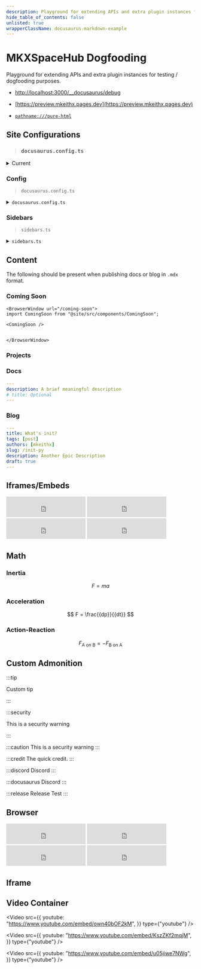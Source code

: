 ```yaml
---
description: Playground for extending APIs and extra plugin instances for testing / dogfooding purposes.
hide_table_of_contents: false
unlisted: true
wrapperClassName: docusaurus-markdown-example
---
```



# MKXSpaceHub Dogfooding

<!-- -->

Playground for extending APIs and extra plugin instances for testing / dogfooding purposes.

- [http://localhost:3000/__docusaurus/debug](http://localhost:3000/__docusaurus/debug)

- [https://preview.mkeithx.pages.dev](https://preview.mkeithx.pages.dev)

- [`pathname:///pure-html`](pathname:///pure-html)

## Site Configurations

>### `docusaurus.config.ts`

<details>
<summary>Current</summary>

<CodeBlock language="ts">{MyComponentSource}</CodeBlock> 

</details>

### Config

> `docusaurus.config.ts`

<details>
<summary><code>docusaurus.config.ts</code></summary>

```ts showLineNumbers
import {themes as prismThemes} from 'prism-react-renderer';
import type {Config} from '@docusaurus/types';
import type * as Preset from '@docusaurus/preset-classic';

const config: Config = {
  title: 'My Site',
  tagline: 'Dinosaurs are cool',
  favicon: 'img/favicon.ico',

  // Set the production url of your site here
  url: 'https://your-docusaurus-site.example.com',
  // Set the /<baseUrl>/ pathname under which your site is served
  // For GitHub pages deployment, it is often '/<projectName>/'
  baseUrl: '/',

  // GitHub pages deployment config.
  // If you aren't using GitHub pages, you don't need these.
  organizationName: 'facebook', // Usually your GitHub org/user name.
  projectName: 'docusaurus', // Usually your repo name.

  onBrokenLinks: 'throw',
  onBrokenMarkdownLinks: 'warn',

  // Even if you don't use internationalization, you can use this field to set
  // useful metadata like html lang. For example, if your site is Chinese, you
  // may want to replace "en" with "zh-Hans".
  i18n: {
    defaultLocale: 'en',
    locales: ['en'],
  },

  presets: [
    [
      'classic',
      {
        docs: {
          sidebarPath: './sidebars.ts',
          // Please change this to your repo.
          // Remove this to remove the "edit this page" links.
          editUrl:
            'https://github.com/facebook/docusaurus/tree/main/packages/create-docusaurus/templates/shared/',
        },
        blog: {
          showReadingTime: true,
          feedOptions: {
            type: ['rss', 'atom'],
            xslt: true,
          },
          // Please change this to your repo.
          // Remove this to remove the "edit this page" links.
          editUrl:
            'https://github.com/facebook/docusaurus/tree/main/packages/create-docusaurus/templates/shared/',
          // Useful options to enforce blogging best practices
          onInlineTags: 'warn',
          onInlineAuthors: 'warn',
          onUntruncatedBlogPosts: 'warn',
        },
        theme: {
          customCss: './src/css/custom.css',
        },
      } satisfies Preset.Options,
    ],
  ],

  themeConfig: {
    // Replace with your project's social card
    image: 'img/docusaurus-social-card.jpg',
    navbar: {
      title: 'My Site',
      logo: {
        alt: 'My Site Logo',
        src: 'img/logo.svg',
      },
      items: [
        {
          type: 'docSidebar',
          sidebarId: 'tutorialSidebar',
          position: 'left',
          label: 'Tutorial',
        },
        {to: '/blog', label: 'Blog', position: 'left'},
        {
          href: 'https://github.com/facebook/docusaurus',
          label: 'GitHub',
          position: 'right',
        },
      ],
    },
    footer: {
      style: 'dark',
      links: [
        {
          title: 'Docs',
          items: [
            {
              label: 'Tutorial',
              to: '/docs/intro',
            },
          ],
        },
        {
          title: 'Community',
          items: [
            {
              label: 'Stack Overflow',
              href: 'https://stackoverflow.com/questions/tagged/docusaurus',
            },
            {
              label: 'Discord',
              href: 'https://discordapp.com/invite/docusaurus',
            },
            {
              label: 'Twitter',
              href: 'https://twitter.com/docusaurus',
            },
          ],
        },
        {
          title: 'More',
          items: [
            {
              label: 'Blog',
              to: '/blog',
            },
            {
              label: 'GitHub',
              href: 'https://github.com/facebook/docusaurus',
            },
          ],
        },
      ],
      copyright: `Copyright © ${new Date().getFullYear()} My Project, Inc. Built with Docusaurus.`,
    },
    prism: {
      theme: prismThemes.github,
      darkTheme: prismThemes.dracula,
    },
  } satisfies Preset.ThemeConfig,
};

export default config;
```

</details>


### Sidebars

> `sidebars.ts`

<details>
<summary><code>sidebars.ts</code></summary>

```ts
import type {SidebarsConfig} from '@docusaurus/plugin-content-docs';

/**
 * Creating a sidebar enables you to:
 - create an ordered group of docs
 - render a sidebar for each doc of that group
 - provide next/previous navigation

 The sidebars can be generated from the filesystem, or explicitly defined here.

 Create as many sidebars as you want.
 */
const sidebars: SidebarsConfig = {
  // By default, Docusaurus generates a sidebar from the docs folder structure
  tutorialSidebar: [{type: 'autogenerated', dirName: '.'}],

  // But you can create a sidebar manually
  /*
  tutorialSidebar: [
    'intro',
    'hello',
    {
      type: 'category',
      label: 'Tutorial',
      items: ['tutorial-basics/create-a-document'],
    },
  ],
   */
};

export default sidebars;
```


</details>



## Content
The following should be present when publishing docs or blog in `.mdx` format.

<IframeWindow url="/404" />

### Coming Soon
<BrowserWindow url="/coming-soon">


<ComingSoon />


</BrowserWindow>

```tsx title="/docs/awesome-docs.mdx" showLineNumbers
<BrowserWindow url="/coming-soon">
import ComingSoon from "@site/src/components/ComingSoon";

<ComingSoon />


</BrowserWindow>

```

### Projects


<IframeWindow url="/projects" />


### Docs


```yml title="docs.mdx" showLineNumbers
---
description: A brief meaningful description
# title: Optional
---
```
### Blog

```yaml title="blog.mdx" showLineNumbers
---
title: What's init?
tags: [post]
authors: [mkeithx]
slug: /init-py
description: Another Epic Description
draft: true
---
```


## Iframes/Embeds



<iframe src="https://free.timeanddate.com/clock/i9ddm2hg/n179/fn6/fs16/fc0f9/tc000/ftb/pa8/tt0/tw1/th1/ta1/tb4" frameborder="0" width="212" height="55"></iframe>


<iframe src="https://free.timeanddate.com/clock/i9ddm2hg/n155/fn6/fs16/fcff0/tc000/ftb/pa8/tt0/tw1/th1/ta1/tb4" frameborder="0" width="212" height="55"></iframe>


<iframe src="https://free.timeanddate.com/clock/i9ddm2hg/n80/fn6/fs16/fcf90/tc000/ftb/pa8/tt0/tw1/th1/ta1/tb4" frameborder="0" width="212" height="55"></iframe>


<iframe src="https://free.timeanddate.com/clock/i9ddm2hg/n137/fn6/fs16/fcf0f/tc000/ftb/pa8/tt0/tw1/th1/ta1/tb4" frameborder="0" width="212" height="55"></iframe>


## Math

### Inertia

$$
F = ma
$$

### Acceleration

$$
F = \frac{{dp}}{{dt}}
$$

### Action-Reaction

$$
F_{\text{A on B}} = - F_{\text{B on A}}
$$


## Custom Admonition

:::tip

Custom tip

:::

:::security

This is a security warning

:::

:::caution
This is a security warning
:::

:::credit
The quick credit.
:::

:::discord
Discord 
:::

:::docusaurus
Discord 
:::

:::release
Release Test
::: 

## Browser

<BrowserWindow url="/?-theme=dark">


<iframe src="https://free.timeanddate.com/clock/i9ddm2hg/n179/fn6/fs16/fc0f9/tc000/ftb/pa8/tt0/tw1/th1/ta1/tb4" frameborder="0" width="212" height="55"></iframe>


<iframe src="https://free.timeanddate.com/clock/i9ddm2hg/n155/fn6/fs16/fcff0/tc000/ftb/pa8/tt0/tw1/th1/ta1/tb4" frameborder="0" width="212" height="55"></iframe>


<iframe src="https://free.timeanddate.com/clock/i9ddm2hg/n80/fn6/fs16/fcf90/tc000/ftb/pa8/tt0/tw1/th1/ta1/tb4" frameborder="0" width="212" height="55"></iframe>


<iframe src="https://free.timeanddate.com/clock/i9ddm2hg/n137/fn6/fs16/fcf0f/tc000/ftb/pa8/tt0/tw1/th1/ta1/tb4" frameborder="0" width="212" height="55"></iframe>

</BrowserWindow>

## Iframe


<IframeWindow url="/?docusaurus-theme=dark" />

<IframeWindow url="/?docusaurus-theme=light" />

<IframeWindow url="/docs/?docusaurus-theme=dark" />



<IframeWindow url="https://www.timeanddate.com/worldclock/fullscreen.html?n=145" />


<IframeWindow url="https://kitiplex.github.io/" />

<IframeWindow url="https://kitiplex.github.io/iuiu/" />

<IframeWindow url="https://kitimi.vercel.app/" />

<IframeWindow url="https://kitiplex.pages.dev/" />

<!-- <IframeWindow url="https://mkeithx-docs.vercel.app/" /> -->



## Video Container 

<div className="video-container">

<Video
  src={{
    youtube: "https://www.youtube.com/embed/own40bOF2kM",
  }}
  type={"youtube"}
/>

</div>


<div className="video-container">

<Video
  src={{
    youtube: "https://www.youtube.com/embed/KszZKf2mqjM",
  }}
  type={"youtube"}
/>

</div>


<div className="video-container">

<Video
  src={{
    youtube: "https://www.youtube.com/embed/u05jiwe7NWg",
  }}
  type={"youtube"}
/>



</div>





